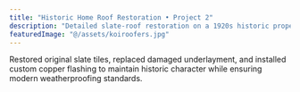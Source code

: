```yaml
---
title: "Historic Home Roof Restoration • Project 2"
description: "Detailed slate-roof restoration on a 1920s historic property in Ocean County, NJ."
featuredImage: "@/assets/koiroofers.jpg"
---
```

Restored original slate tiles, replaced damaged underlayment, and installed custom copper flashing to maintain historic character while ensuring modern weatherproofing standards.
